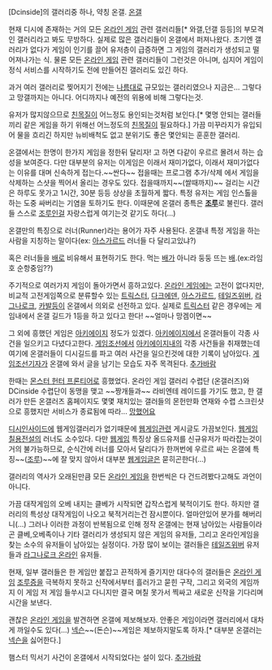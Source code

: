 [Dcinside]의 갤러리중 하나, 약칭 온갤.
[http://gall.dcinside.com/list.php?id=online 온갤]

현재 디시에 존재하는 거의 모든 [[온라인 게임]] 관련 갤러리들[* 와갤,던갤 등등]의 부모격인 갤러리라고 봐도 무방하다.
실제로 많은 갤러리들이 온갤에서 퍼져나왔다. 초기엔 갤러리가 없다가 게임이 인기를 끌어 유저층이 급증하면 그 게임의 갤러리가 생성되고 떨어져나가는 식. 물론 모든 [[온라인 게임]] 관련 갤러리들이 그런것은 아니며, 심지어 게임이 정식 서비스를 시작하기도 전에 만들어진 갤러리도 있긴 하다.

과거 여러 갤러리로 찢어지기 전에는 [[나름]]대로 규모있는 갤러리였으나 지금은... 그렇다고 망갤까지는 아니다. 어디까지나 예전의 위용에 비해 그렇다는것.

유저가 많지않으므로 [[친목질]]이 어느정도 용인되는것처럼 보인다.[* 몇명 안되는 갤러들끼리 같은 게임을 하기 위해선 어느정도의 [[친목질]]이 필요하다.] 가끔 미꾸라지가 유입되어 물을 흐리긴 하지만 뉴비배척도 없고 분위기도 좋은 몇안되는 훈훈한 갤러리.

온갤에서는 한명이 한가지 게임을 정한뒤 달리자! 고 하면 다같이 우르르 몰려서 하는 습성을 보여준다. 다만 대부분의 유저는 이게임은 이래서 재미가없다, 이래서 재미가없다는 이유를 대며 신속하게 접는다.~~싼다~~  접을때는 프로그램 추가/삭제 에서 게임을 삭제하는 스샷을 찍어서 올리는 경우도 있다. 접을때까지~~(쌀때까지)~~ 걸리는 시간은 하루도 못가고 1시간, 30분 등등  상상을 초월하게 짧다. 특정 유저는 게임 인스톨을 하는 도중 싸버리는 기염을 토하기도 한다. 
이때문에 온갤러 종특은 '''[[조루]]'''로 불린다. 갤러들 스스로 [[조루]]인걸 자랑스럽게 여기는것 같기도 하다(...)

온갤만의 특징으로 러너(Runner)라는 용어가 자주 사용된다. 온갤내 특정 게임을 하는 사람을 지칭하는 말이다(ex: [[아스가르드]] 러너들 다 달리고있냐?)

혹은 러너들을 [[배]]로 비유해서 표현하기도 한다. 먹는 [[배]]가 아니라 둥둥 뜨는 [[배]].(ex:라임호 순항중임??)

주기적으로 여러가지 게임이 돌아가면서 흥하고있다. 
[[온라인 게임]]에는 고전이 없다지만, 비교적 고전게임쪽으로 분류할수 있는 [[트릭스터]], [[다크에덴]], [[아스가르드]], [[테일즈위버]], [[라그나로크]], [[카발]]등이 온갤에서 의외로 선전하고 있다. 실제로 [[트릭스터]] 같은 경우에는 게임내에서 온갤 길드가 1등을 하고 있다고 한다! ~~얼마나 망겜이면~~

그 외에 흥했던 게임은 [[아키에이지]] 정도가 있겠다. [[아키에이지]]에서 온갤러들이 각종 사건을 일으키고 다녔다고한다. [[게임조선]]에서 [[아키에이지]]내의 각종 사건들을 취재했는데 여기에 온갤러들이 디시길드를 파고 여러 사건을 일으킨것에 대한 기록이 남아있다. [[게임조선]]기자가 온갤에 와서 글을 남기는 모습도 자주 목격된다. 
[[추가바람]]

한때는 [[몬스터 헌터 프론티어]]로 흥했었다. 온라인 게임 갤러리 수렵단 (온갤러즈)와 DCinside 수렵단이 동맹을 맺고 ~~짱개들과~~ 라비엔테 레이드를 가기도 했고, 한 갤러가 만든 온갤러즈 홈페이지도 몇몇 재치있는 갤러들의 몬헌만화 연재와 수렵 스크린샷으로 흥했지만 서비스가 종료됨에 따라... [[망했어요]]

[[디시인사이드]]에 웹게임갤러리가 없기때문에 [[웹게임]]관련 게시글도 가끔보인다. [[웹게임]] [[칠용전설]]의 러너도 소수있다. 다만 [[웹게임]] 특징상 올드유저를 신규유저가 따라잡는것이 거의 불가능하므로, 순식간에 러너를 모아서 달리다가 한꺼번에 우르르 싸는 온갤에 특징~~([[조루]])~~에 잘 맞지 않아서 대부분 [[웹게임]]글은 묻히곤한다(...)

갤러리의 역사가 오래된만큼 모든 [[온라인 게임]]을 한번씩은 다 건드려봤다고해도 과언이 아니다.

가끔 대작게임의 오베 내지는 클베가 시작되면 갑작스럽게 북적이기도 한다. 하지만 갤러리의 특성상 대작게임이 나오고 북적거리는건 잠시뿐이다. 얼마안있어 분가를 해버리니(...)
그러나 이러한 과정이 반복됨으로 인해 정작 온갤에는 현재 남아있는 사람들이라곤 클베,오베족이나 기타 갤러리가 생성되지 않은 게임의 유저들, 그리고 온라인게임을 찾는 소수의 유저들이 남아있는 실정이다. 가장 많이 보이는 갤러들은 [[테일즈위버]] 유저들과 [[라그나로크 온라인]] 유저들.

현재, 일부 갤러들은 한 게임만 붙잡고 끈적하게 즐기지만 대다수의 갤러들은 [[온라인 게임]] [[조루]]증을 극복하지 못하고 신작에서부터 흘러가고 묻힌 구작, 그리고 외국의 게임까지 이 게임 저 게임 들쑤시고 다니지만 결국 며칠 못가서 찍싸고 새로운 신작을 기다리며 시간을 보낸다.

괜찮은 [[온라인 게임]]을 발견하면 온갤에 제보해보자. 안좋은 게임이라면 갤러리에서 대차게 까일수도 있다(...) [[넥슨]]~~(돈슨)~~게임은 제보하지말도록 하자.[* 대부분 온갤러는 [[넥슨]]을 싫어한다.]

햄스터 믹서기 사건이 온갤에서 시작되었다는 설이 있다. [[추가바람]]

